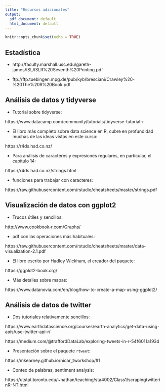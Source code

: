```yaml
---
title: "Recursos adicionales"
output:
  pdf_document: default
  html_document: default
---
```


```r
knitr::opts_chunk$set(echo = TRUE)
```

## Estadística

* http://faculty.marshall.usc.edu/gareth-james/ISL/ISLR%20Seventh%20Printing.pdf

* ftp://ftp.tuebingen.mpg.de/pub/kyb/bresciani/Crawley%20-%20The%20R%20Book.pdf

## Análisis de datos y tidyverse

* Tutorial sobre tidyverse: 

https://www.datacamp.com/community/tutorials/tidyverse-tutorial-r

* El libro más completo sobre data science en R, cubre en profundidad
muchas de las ideas vistas en este curso: 

https://r4ds.had.co.nz/

* Para análisis de caracteres y expresiones regulares, en particular, 
el capítulo 14: 

https://r4ds.had.co.nz/strings.html

* funciones para trabajar con caracteres:

https://raw.githubusercontent.com/rstudio/cheatsheets/master/strings.pdf

## Visualización de datos con ggplot2

* Trucos útiles y sencillos: 

http://www.cookbook-r.com/Graphs/

* pdf con las operaciones más habituales:

https://raw.githubusercontent.com/rstudio/cheatsheets/master/data-visualization-2.1.pdf

* El libro escrito por Hadley Wickham, el creador del paquete: 

https://ggplot2-book.org/

* Más detalles sobre mapas: 

https://www.datanovia.com/en/blog/how-to-create-a-map-using-ggplot2/

## Análisis de datos de twitter

* Dos tutoriales relativamente sencillos:

https://www.earthdatascience.org/courses/earth-analytics/get-data-using-apis/use-twitter-api-r/
   
https://medium.com/@traffordDataLab/exploring-tweets-in-r-54f6011a193d

* Presentación sobre el paquete `rtweet`: 

https://mkearney.github.io/nicar_tworkshop/#1

* Conteo de palabras, sentiment analysis:

https://utstat.toronto.edu/~nathan/teaching/sta4002/Class1/scrapingtwitterinR-NT.html
